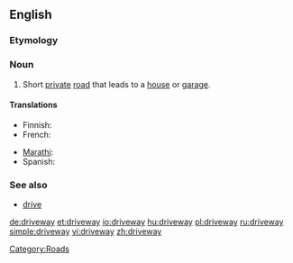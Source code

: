 ==English==

===Etymology===
{{compound|drive|way}}

===Noun===
{{wikipedia}}
{{en-noun}}

# {{US}} Short [[private]] [[road]] that leads to a [[house]] or [[garage]].

====Translations====
{{trans-top|short private road}}
* Finnish: {{t-|fi|ajotie}}
* French: {{t+|fr|allée}}
{{trans-mid}}
* [[Marathi]]: {{t-|mr|rasta|xs=Marathi}}
* Spanish: {{t+|es|calzada}}
{{trans-bottom}}

===See also===
* [[drive]] {{UK}}

[[Category:Roads]]

[[de:driveway]]
[[et:driveway]]
[[io:driveway]]
[[hu:driveway]]
[[pl:driveway]]
[[ru:driveway]]
[[simple:driveway]]
[[vi:driveway]]
[[zh:driveway]]
